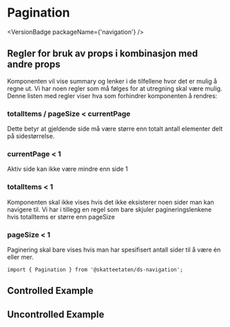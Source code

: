 
<Meta of={PaginationStories} />

# Pagination

<VersionBadge packageName={'navigation'} />

## Regler for bruk av props i kombinasjon med andre props

Komponenten vil vise summary og lenker i de tilfellene hvor det er mulig å regne ut. Vi har noen regler som må følges for at utregning skal være mulig. Denne listen med regler viser hva som forhindrer komponenten å rendres:

### totalItems / pageSize < currentPage

Dette betyr at gjeldende side må være større enn totalt antall elementer delt på sidestørrelse.

### currentPage < 1

Aktiv side kan ikke være mindre enn side 1

### totalItems < 1

Komponenten skal ikke vises hvis det ikke eksisterer noen sider man kan navigere til. Vi har i tillegg en regel som bare skjuler pagineringslenkene hvis totalItems er større enn pageSize

### pageSize < 1

Paginering skal bare vises hvis man har spesifisert antall sider til å være én eller mer.

<Primary />

```tsx
import { Pagination } from '@skatteetaten/ds-navigation';
```

<Controls />

## Controlled Example

<Canvas of={PaginationStories.Controlled} />

## Uncontrolled Example

<Canvas of={PaginationStories.Uncontrolled} />
